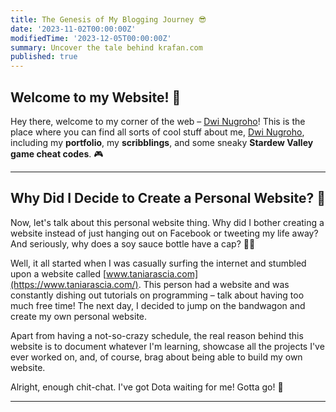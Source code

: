 ```yaml
---
title: The Genesis of My Blogging Journey 😎
date: '2023-11-02T00:00:00Z'
modifiedTime: '2023-12-05T00:00:00Z'
summary: Uncover the tale behind krafan.com
published: true
---
```


## Welcome to my Website! 🚀

Hey there, welcome to my corner of the web – [Dwi Nugroho](https://dwi-nugroho.com)! This is the place where you can find all sorts of cool stuff about me, [Dwi Nugroho](https://dwi-nugroho.com), including my **portfolio**, my **scribblings**, and some sneaky **Stardew Valley game cheat codes**. 🎮

---

## Why Did I Decide to Create a Personal Website? 🤔

Now, let's talk about this personal website thing. Why did I bother creating a website instead of just hanging out on Facebook or tweeting my life away? And seriously, why does a soy sauce bottle have a cap? 🤷‍♂️

Well, it all started when I was casually surfing the internet and stumbled upon a website called [www.taniarascia.com](https://www.taniarascia.com/). This person had a website and was constantly dishing out tutorials on programming – talk about having too much free time! The next day, I decided to jump on the bandwagon and create my own personal website.

Apart from having a not-so-crazy schedule, the real reason behind this website is to document whatever I'm learning, showcase all the projects I've ever worked on, and, of course, brag about being able to build my own website.

Alright, enough chit-chat. I've got Dota waiting for me! Gotta go! 👋

---
